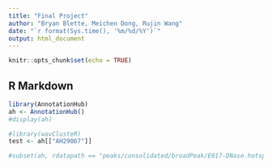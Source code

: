 ```yaml
---
title: "Final Project"
author: "Bryan Blette, Meichen Dong, Rujin Wang"
date: "`r format(Sys.time(), '%m/%d/%Y')`"
output: html_document
---
```


```r
knitr::opts_chunk$set(echo = TRUE)
```

## R Markdown

```r
library(AnnotationHub)
ah <- AnnotationHub()
#display(ah)
```

```r
#library(wavClusteR)
test <- ah[["AH29067"]]

#subset(ah, rdatapath == "peaks/consolidated/broadPeak/E017-DNase.hotspot.broad.bed.gz")[[1]]
```




